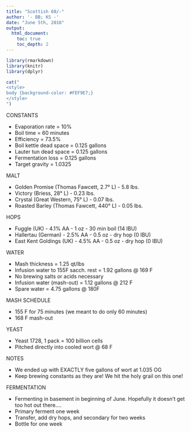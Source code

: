 ```yaml
---
title: "Scottish 60/-"
author: '- BB; KS -'
date: "June 5th, 2016"
output:
  html_document:
    toc: true
    toc_depth: 2
---
```


```r
library(rmarkdown)
library(knitr)
library(dplyr)
```

```r
cat("
<style>
body {background-color: #FEF9E7;}
</style>
")
```

CONSTANTS

* Evaporation rate = 10%
* Boil time = 60 minutes
* Efficiency = 73.5%
* Boil kettle dead space = 0.125 gallons
* Lauter tun dead space = 0.125 gallons
* Fermentation loss = 0.125 gallons
* Target gravity = 1.0325 

MALT

* Golden Promise (Thomas Fawcett, 2.7° L) - 5.8 lbs.
* Victory (Briess, 28° L) - 0.23 lbs.
* Crystal (Great Western, 75° L) - 0.07 lbs. 
* Roasted Barley (Thomas Fawcett, 440° L) - 0.05 lbs.

HOPS

* Fuggle (UK) - 4.1% AA - 1 oz - 30 min boil (14 IBU) 
* Hallertau (German) - 2.5% AA - 0.5 oz - dry hop (0 IBU)
* East Kent Goldings (UK) - 4.5% AA - 0.5 oz - dry hop (0 IBU)

WATER

* Mash thickness = 1.25 qt/lbs
* Infusion water to 155F sacch. rest = 1.92 gallons @ 169 F
* No brewing salts or acids necessary
* Infusion water (mash-out) = 1.12 gallons @ 212 F
* Spare water = 4.75 gallons @ 180F

MASH SCHEDULE

* 155 F for 75 minutes (we meant to do only 60 minutes)
* 168 F mash-out

YEAST

* Yeast 1728, 1 pack = 100 billion cells
* Pitched directly into cooled wort @ 68 F

NOTES

* We ended up with EXACTLY five gallons of wort at 1.035 OG 
* Keep brewing constants as they are! We hit the holy grail on this one!

FERMENTATION

* Fermenting in basement in beginning of June. Hopefully it doesn't get too hot out there....
* Primary ferment one week
* Transfer, add dry hops, and secondary for two weeks
* Bottle for one week
